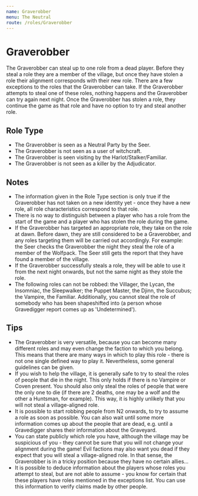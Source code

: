 ```yaml
---
name: Graverobber
menu: The Neutral
route: /roles/Graverobber
---
```


# Graverobber

The Graverobber can steal up to one role from a dead player. Before they steal a role they are a member of the village, but once they have stolen a role their alignment corresponds with their new role. There are a few exceptions to the roles that the Graverobber can take. If the Graverobber attempts to steal one of these roles, nothing happens and the Graverobber can try again next night. Once the Graverobber has stolen a role, they continue the game as that role and have no option to try and steal another role.

## Role Type

- The Graverobber is seen as a Neutral Party by the Seer.
- The Graverobber is not seen as a user of witchcraft.
- The Graverobber is seen visiting by the Harlot/Stalker/Familiar.
- The Graverobber is not seen as a killer by the Adjudicator.

## Notes

- The information given in the Role Type section is only true if the Graverobber has not taken on a new identity yet - once they have a new role, all role characteristics correspond to that role.
- There is no way to distinguish between a player who has a role from the start of the game and a player who has stolen the role during the game.
- If the Graverobber has targeted an appropriate role, they take on the role at dawn. Before dawn, they are still considered to be a Graverobber, and any roles targeting them will be carried out accordingly. For example: the Seer checks the Graverobber the night they steal the role of a member of the Wolfpack. The Seer still gets the report that they have found a member of the village.
- If the Graverobber successfully steals a role, they will be able to use it from the next night onwards, but not the same night as they stole the role.
- The following roles can not be robbed: the Villager, the Lycan, the Insomniac, the Sleepwalker; the Puppet Master, the Djinn, the Succubus; the Vampire, the Familiar. Additionally, you cannot steal the role of somebody who has been shapeshifted into (a person whose Gravedigger report comes up as 'Undetermined').

## Tips

- The Graverobber is very versatile, because you can become many different roles and may even change the faction to which you belong. This means that there are many ways in which to play this role - there is not one single defined way to play it. Nevertheless, some general guidelines can be given.
- If you wish to help the village, it is generally safe to try to steal the roles of people that die in the night. This only holds if there is no Vampire or Coven present. You should also only steal the roles of people that were the only one to die (if there are 2 deaths, one may be a wolf and the other a Huntsman, for example). This way, it is highly unlikely that you will not steal a village-aligned role.
- It is possible to start robbing people from N2 onwards, to try to assume a role as soon as possible. You can also wait until some more information comes up about the people that are dead, e.g. until a Gravedigger shares their information about the Graveyard.
- You can state publicly which role you have, although the village may be suspicious of you - they cannot be sure that you will not change your alignment during the game! Evil factions may also want you dead if they expect that you will steal a village-aligned role. In that sense, the Graverobber is in a tricky position because they have no certain allies...
- It is possible to deduce information about the players whose roles you attempt to steal, but are not able to assume - you know for certain that these players have roles mentioned in the exceptions list. You can use this information to verify claims made by other people.
